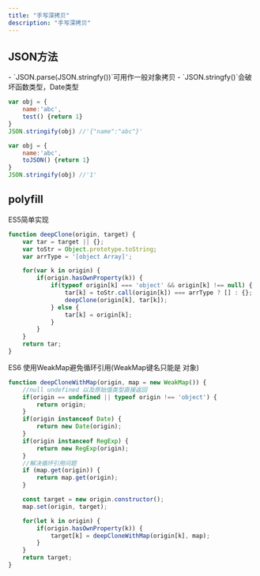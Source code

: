 ```yaml
---
title: "手写深拷贝"
description: "手写深拷贝"
---
```


## JSON方法
<Callout>
  - `JSON.parse(JSON.stringfy())`可用作一般对象拷贝
  - `JSON.stringfy()`会破坏函数类型，Date类型
</Callout>

```js
var obj = {
	name:'abc',
	test() {return 1}
}
JSON.stringify(obj) //'{"name":"abc"}'

var obj = {
	name:'abc',
	toJSON() {return 1}
}
JSON.stringify(obj) //'1'
```

## polyfill
ES5简单实现
```js
function deepClone(origin, target) {
    var tar = target || {};
    var toStr = Object.prototype.toString;
    var arrType = '[object Array]';

    for(var k in origin) {
        if(origin.hasOwnProperty(k)) {
            if(typeof origin[k] === 'object' && origin[k] !== null) {
                tar[k] = toStr.call(origin[k]) === arrType ? [] : {};
                deepClone(origin[k], tar[k]);
            } else {
                tar[k] = origin[k];
            }
        }
    }
    return tar;
}
```
ES6 使用WeakMap避免循环引用(WeakMap键名只能是 对象)
```js
function deepCloneWithMap(origin, map = new WeakMap()) {
    //null undefined 以及原始值类型直接返回
    if(origin == undefined || typeof origin !== 'object') {
        return origin;
    }
    if(origin instanceof Date) {
        return new Date(origin);
    }
    if(origin instanceof RegExp) {
        return new RegExp(origin);
    }
    //解决循环引用问题
    if (map.get(origin)) {
        return map.get(origin);
    }

    const target = new origin.constructor();
    map.set(origin, target);

    for(let k in origin) {
        if(origin.hasOwnProperty(k)) {
            target[k] = deepCloneWithMap(origin[k], map);
        }
    }
    return target;
}
```
